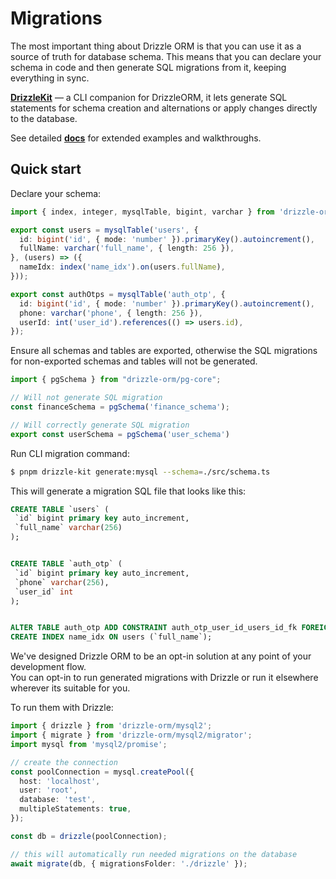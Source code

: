 
# Migrations
The most important thing about Drizzle ORM is that you can use it as a source of truth for database schema.
This means that you can declare your schema in code and then generate SQL migrations from it, keeping everything in sync.

**[DrizzleKit](/kit-docs)** — a CLI companion for DrizzleORM, it lets generate SQL statements for schema creation and alternations 
or apply changes directly to the database.  
  
See detailed **[docs](/kit-docs)** for extended examples and walkthroughs.
  
## Quick start
Declare your schema:
```typescript copy filename="./src/schema.ts"
import { index, integer, mysqlTable, bigint, varchar } from 'drizzle-orm/mysql-core';

export const users = mysqlTable('users', {
  id: bigint('id', { mode: 'number' }).primaryKey().autoincrement(),
  fullName: varchar('full_name', { length: 256 }),
}, (users) => ({
  nameIdx: index('name_idx').on(users.fullName),
}));

export const authOtps = mysqlTable('auth_otp', {
  id: bigint('id', { mode: 'number' }).primaryKey().autoincrement(),
  phone: varchar('phone', { length: 256 }),
  userId: int('user_id').references(() => users.id),
});
```

Ensure all schemas and tables are exported, otherwise the SQL migrations for non-exported schemas and tables will not be generated.
```typescript copy filename="./src/schema.ts"
import { pgSchema } from "drizzle-orm/pg-core";

// Will not generate SQL migration
const financeSchema = pgSchema('finance_schema');

// Will correctly generate SQL migration
export const userSchema = pgSchema('user_schema')
```

Run CLI migration command:
```bash
$ pnpm drizzle-kit generate:mysql --schema=./src/schema.ts
```
This will generate a migration SQL file that looks like this:
```sql copy
CREATE TABLE `users` (
 `id` bigint primary key auto_increment,
 `full_name` varchar(256)
);


CREATE TABLE `auth_otp` (
 `id` bigint primary key auto_increment,
 `phone` varchar(256),
 `user_id` int
);


ALTER TABLE auth_otp ADD CONSTRAINT auth_otp_user_id_users_id_fk FOREIGN KEY (`user_id`) REFERENCES users(`id`) ;
CREATE INDEX name_idx ON users (`full_name`);
```

We've designed Drizzle ORM to be an opt-in solution at any point of your development flow.  
You can opt-in to run generated migrations with Drizzle or run it elsewhere wherever its suitable for you.

To run them with Drizzle:
```typescript copy
import { drizzle } from 'drizzle-orm/mysql2';
import { migrate } from 'drizzle-orm/mysql2/migrator';
import mysql from 'mysql2/promise';

// create the connection
const poolConnection = mysql.createPool({
  host: 'localhost',
  user: 'root',
  database: 'test',
  multipleStatements: true,
});

const db = drizzle(poolConnection);

// this will automatically run needed migrations on the database
await migrate(db, { migrationsFolder: './drizzle' });
```

